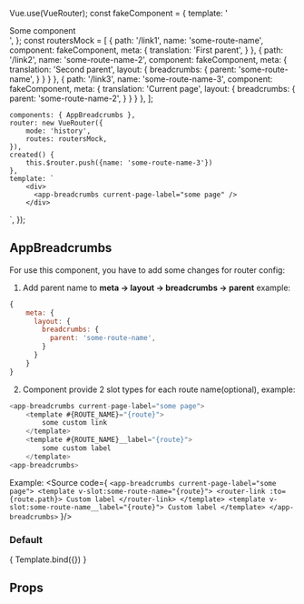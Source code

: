 Vue.use(VueRouter);
const fakeComponent = {
    template: '<div>Some component</div>',
};
const routersMock =  [
    {
        path: '/link1',
        name: 'some-route-name',
        component: fakeComponent,
        meta: {
            translation: 'First parent',
        }
    },
    {
        path: '/link2',
        name: 'some-route-name-2',
        component: fakeComponent,
        meta: {
            translation: 'Second parent',
            layout: {
                breadcrumbs: {
                    parent: 'some-route-name',
                }
            }
        }
    },
    {
        path: '/link3',
        name: 'some-route-name-3',
        component: fakeComponent,
        meta: {
            translation: 'Current page',
            layout: {
                breadcrumbs: {
                    parent: 'some-route-name-2',
                }
            }
        }
    },
];

<Meta title="ui-kit/AppBreadcrumbs" component={AppBreadcrumbs}/>

    components: { AppBreadcrumbs },
    router: new VueRouter({
        mode: 'history',
        routes: routersMock,
    }),
    created() {
        this.$router.push({name: 'some-route-name-3'})
    },
    template: `
        <div>
          <app-breadcrumbs current-page-label="some page" />
        </div>
  `,
});

## AppBreadcrumbs
For use this component, you have to add some changes for router config:
1. Add parent name to **meta -> layout -> breadcrumbs -> parent**
example:
```js
{
    meta: {
      layout: {
        breadcrumbs: {
          parent: 'some-route-name',
        }
      }
    }
}
```
2. Component provide 2 slot types for each route name(optional), example:
```js
<app-breadcrumbs current-page-label="some page">
    <template #{ROUTE_NAME}="{route}">
        some custom link
    </template>
    <template #{ROUTE_NAME}__label="{route}">
        some custom label
    </template>
<app-breadcrumbs>
```

Example:
<Source code={
    `<app-breadcrumbs current-page-label="some page">
      <template v-slot:some-route-name="{route}">
        <router-link :to={route.path}>
            Custom label
        </router-link>
      </template>
      <template v-slot:some-route-name__label="{route}">
        Custom label
      </template>
</app-breadcrumbs>`
}/>

### Default
<Canvas>
    <Story name="Default view">
        { Template.bind({}) }
    </Story>
</Canvas>

## Props
<ArgsTable story="Default view" />
